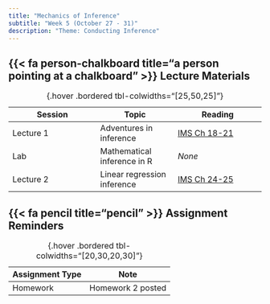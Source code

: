 ```yaml
---
title: "Mechanics of Inference"
subtitle: "Week 5 (October 27 - 31)"
description: "Theme: Conducting Inference"
---
```


## {{< fa person-chalkboard title="a person pointing at a chalkboard" >}} Lecture Materials {#lecture-materials}

| Session | Topic  | Reading |
|---------|--------|---------|
| Lecture 1 | Adventures in inference | [IMS Ch 18-21](https://openintrostat.github.io/ims/inference-tables.html){target="_blank"} |
| Lab | Mathematical inference in R | *None* |
| Lecture 2 | Linear regression inference | [IMS Ch 24-25](https://openintrostat.github.io/ims/inf-model-slr.html){target="_blank"} |
: {.hover .bordered tbl-colwidths="[25,50,25]"} 

## {{< fa pencil title="pencil" >}} Assignment Reminders {#assignment-reminders}

| Assignment Type | Note                      |
|-----------------|---------------------------|
| Homework        | Homework 2 posted         |
: {.hover .bordered tbl-colwidths="[20,30,20,30]"} 

